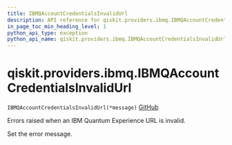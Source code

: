 ```yaml
---
title: IBMQAccountCredentialsInvalidUrl
description: API reference for qiskit.providers.ibmq.IBMQAccountCredentialsInvalidUrl
in_page_toc_min_heading_level: 1
python_api_type: exception
python_api_name: qiskit.providers.ibmq.IBMQAccountCredentialsInvalidUrl
---
```


# qiskit.providers.ibmq.IBMQAccountCredentialsInvalidUrl

<span id="qiskit.providers.ibmq.IBMQAccountCredentialsInvalidUrl" />

`IBMQAccountCredentialsInvalidUrl(*message)` [GitHub](https://github.com/qiskit/qiskit-ibmq-provider/tree/stable/0.17/qiskit/providers/ibmq/exceptions.py "view source code")

Errors raised when an IBM Quantum Experience URL is invalid.

Set the error message.

